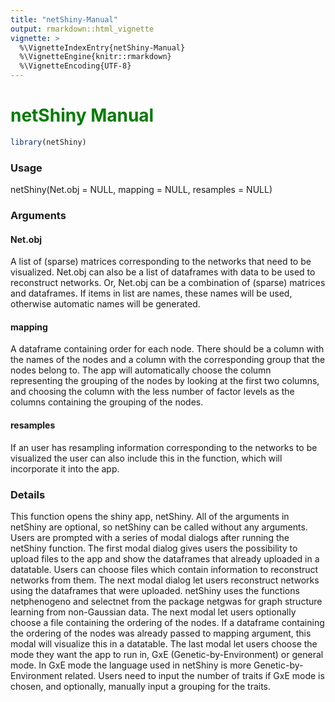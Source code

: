 ```yaml
---
title: "netShiny-Manual"
output: rmarkdown::html_vignette
vignette: >
  %\VignetteIndexEntry{netShiny-Manual}
  %\VignetteEngine{knitr::rmarkdown}
  %\VignetteEncoding{UTF-8}
---
```


# <span style="color:#007c00">netShiny Manual</span>


```r
library(netShiny)
```

### Usage

netShiny(Net.obj  = NULL, 
         mapping   = NULL, 
         resamples = NULL)

### Arguments

#### Net.obj

A list of (sparse) matrices corresponding to the networks that need to be visualized. Net.obj can also be a list of dataframes with data to be used to reconstruct networks. Or, Net.obj can be a combination of (sparse) matrices and dataframes. If items in list are names, these names will be used, otherwise automatic names will be generated.

#### mapping

A dataframe containing order for each node. There should be a column with the names of the nodes and a column with the corresponding group that the nodes belong to. The app will automatically choose the column representing the grouping of the nodes by looking at the first two columns, and choosing the column with the less number of factor levels as the columns containing the grouping of the nodes.

#### resamples

If an user has resampling information corresponding to the networks to be visualized the user can also include this in the function, which will incorporate it into the app.

### Details

This function opens the shiny app, netShiny. All of the arguments in netShiny are optional, so netShiny can be called without any arguments. Users are prompted with a series of modal dialogs after running the netShiny function. The first modal dialog gives users the possibility to upload files to the app and show the dataframes that already uploaded in a datatable. Users can choose files which contain information to reconstruct networks from them. The next modal dialog let users reconstruct networks using the dataframes that were uploaded. netShiny uses the functions netphenogeno and selectnet from the package netgwas for graph structure learning from non-Gaussian data. The next modal let users optionally choose a file containing the ordering of the nodes. If a dataframe containing the ordering of the nodes was already passed to mapping argument, this modal will visualize this in a datatable. The last modal let users choose the mode they want the app to run in, GxE (Genetic-by-Environment) or general mode. In GxE mode the language used in netShiny is more Genetic-by-Environment related. Users need to input the number of traits if GxE mode is chosen, and optionally, manually input a grouping for the traits.
